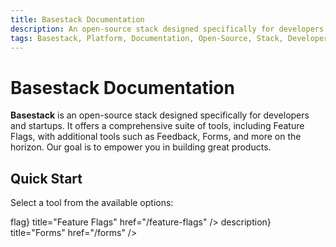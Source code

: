 ```yaml
---
title: Basestack Documentation
description: An open-source stack designed specifically for developers and startups.
tags: Basestack, Platform, Documentation, Open-Source, Stack, Developers, Startups, Feature Flags, Feedback, Forms
---
```


# Basestack Documentation

**Basestack** is an open-source stack designed specifically for developers and startups. It offers a comprehensive suite of tools, including Feature Flags, with additional tools such as Feedback, Forms, and more on the horizon. Our goal is to empower you in building great products.

## Quick Start


Select a tool from the available options:

<Cards>
  <Card
    icon={<span className="material-symbols-outlined">flag</span>}
    title="Feature Flags"
    href="/feature-flags"
  />
  <Card
    icon={<span className="material-symbols-outlined">description</span>}
    title="Forms"
    href="/forms"
  />
</Cards>

